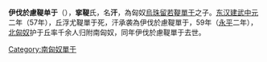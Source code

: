 {{unreferenced|time=2012-2-17}}
{{noteTA
|G1=people
|1=zh-hans:单于; zh-hant:單于;
}}
'''伊伐於慮鞮单于'''（{{bd|？||59年||}}），'''挛鞮'''氏，名'''汗'''，為匈奴[[烏珠留若鞮單于|烏珠留若鞮單于]]之子。[[东汉|东汉]][[建武中元|建武中元]]二年（57年），丘浮尤鞮單于死，汗承袭為伊伐於慮鞮單于，59年（[[永平|永平]]二年），[[北匈奴|北匈奴]]护于丘率千余人归附南匈奴，同年伊伐於慮鞮單于去世。

{{start box}}
{{s-before|兄[[丘浮尤鞮單于|丘浮尤鞮單于]]}}
{{s-title|[[南匈奴|南匈奴]][[單于|單于]]|57年─59年}}
{{s-after|侄[[醢童尸逐侯鞮單于|醢童尸逐侯鞮單于]]}}
{{end box}}

{{匈奴單于}}

[[Category:南匈奴單于|Category:南匈奴單于]]